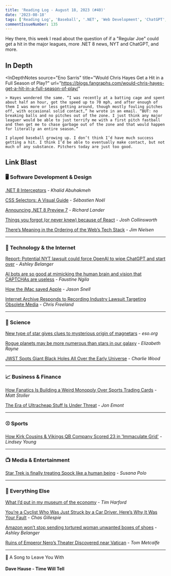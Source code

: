 ```yaml
---
title: 'Reading Log - August 18, 2023 (#40)'
date: '2023-08-18'
tags: ['Reading Log', 'Baseball', '.NET', 'Web Development', 'ChatGPT', 'Space']
commentIssueNumber: 135
---
```


Hey there, this week I read about the question of if a "Regular Joe" could get a hit in the major leagues, more .NET 8 news, NYT and ChatGPT, and more.

## In Depth

<InDepthNotes
    source="Eno Sarris"
    title="Would Chris Hayes Get a Hit in a Full Season of Play?"
    url="https://blogs.fangraphs.com/would-chris-hayes-get-a-hit-in-a-full-season-of-play/"
>
    > Hayes wondered the same. “I was recently at a batting cage and spent about half an hour, got the speed up to 70 mph, and after enough of them I was more or less getting around, though mostly fouling pitches off, with occasional solid contact,” he wrote in an email. “BUT: no breaking balls and no pitches out of the zone. I just think any major leaguer would be able to just terrify me with a first pitch fastball and then get me to chase garbage out of the zone and that would happen for literally an entire season.”

    I played baseball growing up. I don’t think I’d have much success getting a hit. I think I’d be able to eventually make contact, but not much of any substance. Pitchers today are just too good.
</InDepthNotes>

## Link Blast

### 🖥 Software Development & Design

[.NET 8 Interceptors](https://khalidabuhakmeh.com/dotnet-8-interceptors) - *Khalid Abuhakmeh*

[CSS Selectors: A Visual Guide](https://fffuel.co/css-selectors/) - *Sébastien Noël*

[Announcing .NET 8 Preview 7](https://devblogs.microsoft.com/dotnet/announcing-dotnet-8-preview-7/) - *Richard Lander*

[Things you forgot (or never knew) because of React](https://joshcollinsworth.com/blog/antiquated-react) - *Josh Collinsworth*

[There’s Meaning in the Ordering of the Web’s Tech Stack](https://blog.jim-nielsen.com/2023/meaning-in-web-tech-stack-ordering/) - *Jim Nielsen*

---

### 📡 Technology & the Internet

[Report: Potential NYT lawsuit could force OpenAI to wipe ChatGPT and start over](https://arstechnica.com/tech-policy/2023/08/report-potential-nyt-lawsuit-could-force-openai-to-wipe-chatgpt-and-start-over/) - *Ashley Belanger*

[AI bots are so good at mimicking the human brain and vision that CAPTCHAs are useless](https://qz.com/ai-bots-recaptcha-turing-test-websites-authenticity-1850734350) - *Faustine Ngila*

[How the iMac saved Apple](https://www.theverge.com/23830432/imac-twenty-five-years-ago-saved-apple) - *Jason Snell*

[Internet Archive Responds to Recording Industry Lawsuit Targeting Obsolete Media](https://blog.archive.org/2023/08/14/internet-archive-responds-to-recording-industry-lawsuit-targeting-obsolete-media/) - *Chris Freeland*

---

### 🔬 Science

[New type of star gives clues to mysterious origin of magnetars](https://www.eso.org/public/news/eso2313/) - *eso.org*

[Rogue planets may be more numerous than stars in our galaxy](https://arstechnica.com/science/2023/08/lots-of-earth-mass-rogue-planets-could-be-found-by-nasas-roman-telescope/) - *Elizabeth Rayne*

[JWST Spots Giant Black Holes All Over the Early Universe](https://www.quantamagazine.org/jwst-spots-giant-black-holes-all-over-the-early-universe-20230814/) - *Charlie Wood*

---

### 📈 Business & Finance

[How Fanatics Is Building a Weird Monopoly Over Sports Trading Cards](https://www.thebignewsletter.com/p/how-fanatics-is-building-a-weird) - *Matt Stoller*

[The Era of Ultracheap Stuff Is Under Threat](https://www.wsj.com/articles/asia-factories-consumer-goods-labor-prices-7140ab98) - *Jon Emont*

---

### ⚾️ Sports

[How Kirk Cousins & Vikings QB Company Scored 23 in 'Immaculate Grid'](https://www.vikings.com/news/2023-kirk-cousins-quarterback-company-immaculate-grid) - *Lindsey Young*

---

### 📺 Media & Entertainment

[Star Trek is finally treating Spock like a human being](https://www.polygon.com/23824684/star-trek-spock-strange-new-worlds-actors) - *Susana Polo*

---

### 🎒 Everything Else

[What I’d put in my museum of the economy](https://timharford.com/2023/08/what-id-put-in-my-museum-of-the-economy/) - *Tim Harford*

[You’re a Cyclist Who Was Just Struck by a Car Driver. Here’s Why It Was Your Fault](https://www.mcsweeneys.net/articles/youre-a-cyclist-who-was-just-struck-by-a-car-driver-heres-why-it-was-your-fault) - *Chas Gillespie*

[Amazon won’t stop sending tortured woman unwanted boxes of shoes](https://arstechnica.com/tech-policy/2023/08/scam-victim-cant-stop-endless-stream-of-unwanted-amazon-packages/) - *Ashley Belanger*

[Ruins of Emperor Nero’s Theater Discovered near Vatican](https://www.scientificamerican.com/article/ruins-of-neros-theater-discovered-near-vatican1/) - *Tom Metcalfe*

---

🎵 A Song to Leave You With

#### Dave Hause - Time Will Tell

<YouTubeEmbed id="zd8E4xRheZA" title="Dave Hause - Time Will Tell" />

